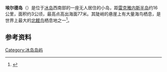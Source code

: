 {{Infobox Islands
| plural = yes
| name             =埃尔德岛
| image name       = Eldey close.jpg
| image caption    =
| image size       = 
| locator map      = {{Location map|Iceland|lat=63.740783|long=-22.957406|central|300px}}
| map_custom       = yes
| native name      = 
| native name link = 
| other_names         = 
| location         = 
| coordinates      = {{Coord|63|44|N|22|56|W|display=inline,title}}
| archipelago      = 
| total islands    = 
| major islands    = 
| area             =3公顷
| length           =
| width            =
| coastline        =
| highest mount    = 
| elevation        = 77米
| country                          =Iceland
| country admin divisions title   =
| country admin divisions         =
| population       = 
| population as of = 
| density          = 
| ethnic groups    = 
| additional info  =
}}
'''埃尔德岛'''（{{lang-is|Eldey}}）是位于[[冰岛|冰岛]]西南部的一座无人居住的小岛，距[[雷克雅内斯半岛|雷克雅内斯半岛]]约16公里，面积约3公顷，最高点高出海面77米。其陡峭的悬崖上有大量海鸟栖息，是世界上最大的[[北鲣鸟|北鲣鸟]]栖息地之一<ref>{{cite book |author=Bryan Nelson |year=2010 |title=The Gannet |series=Poyser Monographs |publisher=A & C Black |isbn=9781408138588 |pages=42–90 <!-- p. 72 --> |chapter=Numbers and distribution |url=http://books.google.co.uk/books?id=AeJRj_zYZx4C&pg=PA72 |access-date=2011-12-06 |archive-date=2014-12-28 |archive-url=https://web.archive.org/web/20141228014116/http://books.google.co.uk/books?id=AeJRj_zYZx4C&pg=PA72 |dead-url=no }}</ref>。
==参考资料==
{{reflist}}
{{Iceland-stub}}
[[Category:冰岛岛屿|Category:冰岛岛屿]]